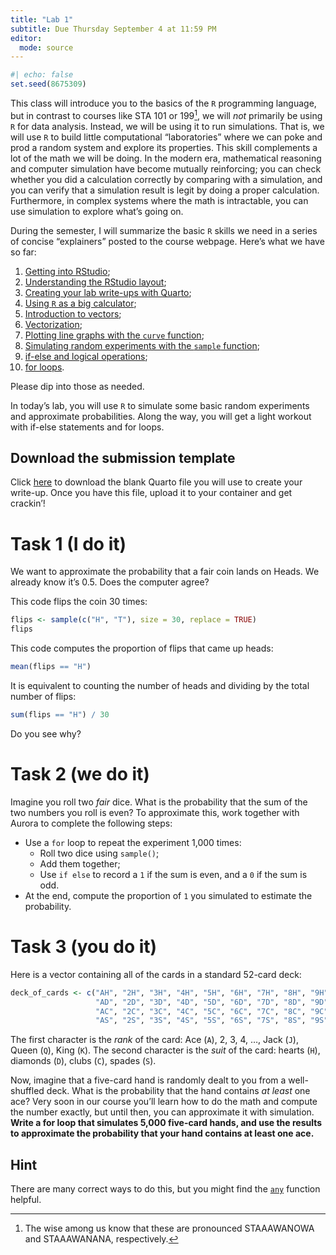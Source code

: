 ```yaml
---
title: "Lab 1"
subtitle: Due Thursday September 4 at 11:59 PM
editor: 
  mode: source
---
```


```r
#| echo: false
set.seed(8675309)
```

This class will introduce you to the basics of the `R` programming language, but in contrast to courses like STA 101 or 199[^1], we will *not* primarily be using `R` for data analysis. Instead, we will be using it to run simulations. That is, we will use `R` to build little computational "laboratories" where we can poke and prod a random system and explore its properties. This skill complements a lot of the math we will be doing. In the modern era, mathematical reasoning and computer simulation have become mutually reinforcing; you can check whether you did a calculation correctly by comparing with a simulation, and you can verify that a simulation result is legit by doing a proper calculation. Furthermore, in complex systems where the math is intractable, you can use simulation to explore what's going on.

During the semester, I will summarize the basic `R` skills we need in a series of concise "explainers" posted to the course webpage. Here's what we have so far:

1. [Getting into RStudio](https://sta240-f25.github.io/explainers/setup.html);
1. [Understanding the RStudio layout](https://sta240-f25.github.io/explainers/hello-rstudio.html);
1. [Creating your lab write-ups with Quarto](https://sta240-f25.github.io/explainers/quarto.html);
1. [Using `R` as a big calculator](https://sta240-f25.github.io/explainers/math.html);
1. [Introduction to vectors](https://sta240-f25.github.io/explainers/vectors.html);
1. [Vectorization](https://sta240-f25.github.io/explainers/vectorization.html);
1. [Plotting line graphs with the `curve` function](https://sta240-f25.github.io/explainers/lineplot.html);
1. [Simulating random experiments with the `sample` function](https://sta240-f25.github.io/explainers/sample.html);
1. [if-else and logical operations](https://sta240-f25.github.io/explainers/if-else.html);
1. [for loops](https://sta240-f25.github.io/explainers/loops.html).

Please dip into those as needed.

In today's lab, you will use `R` to simulate some basic random experiments and approximate probabilities. Along the way, you will get a light workout with if-else statements and for loops.

::: callout-tip
## Download the submission template
Click <a href="downloads/lab-1-template.qmd" download>here</a> to download the blank Quarto file you will use to create your write-up. Once you have this file, upload it to your container and get crackin'!
:::

# Task 1 (I do it)

We want to approximate the probability that a fair coin lands on Heads. We already know it's 0.5. Does the computer agree?

This code flips the coin 30 times:

```r
flips <- sample(c("H", "T"), size = 30, replace = TRUE)
flips
```

This code computes the proportion of flips that came up heads:

```r
mean(flips == "H")
```

It is equivalent to counting the number of heads and dividing by the total number of flips:

```r
sum(flips == "H") / 30
```

Do you see why?

# Task 2 (we do it)

Imagine you roll two *fair* dice. What is the probability that the sum of the two numbers you roll is even? To approximate this, work together with Aurora to complete the following steps:

- Use a `for` loop to repeat the experiment 1,000 times:  
   - Roll two dice using `sample()`;  
   - Add them together;  
   - Use `if else` to record a `1` if the sum is even, and a `0` if the sum is odd.  
- At the end, compute the proportion of `1` you simulated to estimate the probability. 

# Task 3 (you do it)

Here is a vector containing all of the cards in a standard 52-card deck:

```r
deck_of_cards <- c("AH", "2H", "3H", "4H", "5H", "6H", "7H", "8H", "9H", "10H", "JH", "QH", "KH",
                   "AD", "2D", "3D", "4D", "5D", "6D", "7D", "8D", "9D", "10D", "JD", "QD", "KD",
                   "AC", "2C", "3C", "4C", "5C", "6C", "7C", "8C", "9C", "10C", "JC", "QC", "KC",
                   "AS", "2S", "3S", "4S", "5S", "6S", "7S", "8S", "9S", "10S", "JS", "QS", "KS")

```

The first character is the *rank* of the card: Ace (`A`), 2, 3, 4, ..., Jack (`J`), Queen (`Q`), King (`K`). The second character is the *suit* of the card: hearts (`H`), diamonds (`D`), clubs (`C`), spades (`S`).

Now, imagine that a five-card hand is randomly dealt to you from a well-shuffled deck. What is the probability that the hand contains *at least* one ace? Very soon in our course you'll learn how to do the math and compute the number exactly, but until then, you can approximate it with simulation. **Write a for loop that simulates 5,000 five-card hands, and use the results to approximate the probability that your hand contains at least one ace.**

::: {.callout-tip collapse="true"}
## Hint

There are many correct ways to do this, but you might find the [`any`](https://stat.ethz.ch/R-manual/R-devel/library/base/html/any.html) function helpful.
:::



[^1]: The wise among us know that these are pronounced STAAAWANOWA and STAAAWANANA, respectively.


